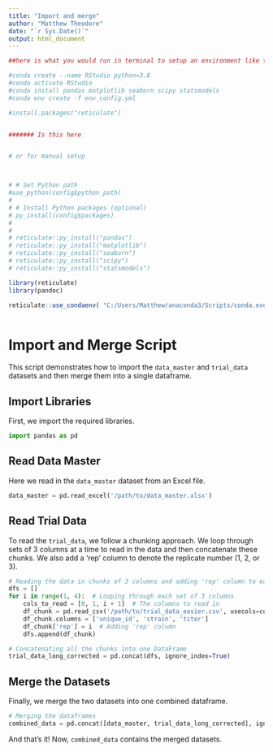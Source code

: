 ```yaml
---
title: "Import and merge"
author: "Matthew Theodore"
date: "`r Sys.Date()`"
output: html_document
---
```


```r


##here is what you would run in terminal to setup an environment like the rstudio environment

#conda create --name RStudio python=3.8
#conda activate RStudio
#conda install pandas matplotlib seaborn scipy statsmodels 
#conda env create -f env_config.yml

#install.packages("reticulate")


####### Is this here


# or for manual setup 



# # Set Python path
#use_python(config$python_path)
# 
# # Install Python packages (optional)
# py_install(config$packages)
# 
# 
# reticulate::py_install("pandas")
# reticulate::py_install("matplotlib")
# reticulate::py_install("seaborn")
# reticulate::py_install("scipy")
# reticulate::py_install("statsmodels")

library(reticulate)
library(pandoc)

reticulate::use_condaenv( "C:/Users/Matthew/anaconda3/Scripts/conda.exe")



```

# Import and Merge Script

This script demonstrates how to import the `data_master` and `trial_data` datasets and then merge them into a single dataframe.

## Import Libraries

First, we import the required libraries.

```python
import pandas as pd
```

## Read Data Master

Here we read in the `data_master` dataset from an Excel file.

```python
data_master = pd.read_excel('/path/to/data_master.xlsx')
```

## Read Trial Data

To read the `trial_data`, we follow a chunking approach. We loop through sets of 3 columns at a time to read in the data and then concatenate these chunks. We also add a 'rep' column to denote the replicate number (1, 2, or 3).

```python
# Reading the data in chunks of 3 columns and adding 'rep' column to each chunk
dfs = []
for i in range(1, 4):  # Looping through each set of 3 columns
    cols_to_read = [0, 1, i + 1]  # The columns to read in
    df_chunk = pd.read_csv('/path/to/trial_data_easier.csv', usecols=cols_to_read, header=None)
    df_chunk.columns = ['unique_id', 'strain', 'titer']
    df_chunk['rep'] = i  # Adding 'rep' column
    dfs.append(df_chunk)

# Concatenating all the chunks into one DataFrame
trial_data_long_corrected = pd.concat(dfs, ignore_index=True)
```

## Merge the Datasets

Finally, we merge the two datasets into one combined dataframe.

```python
# Merging the dataframes
combined_data = pd.concat([data_master, trial_data_long_corrected], ignore_index=True)
```

And that's it! Now, `combined_data` contains the merged datasets.

